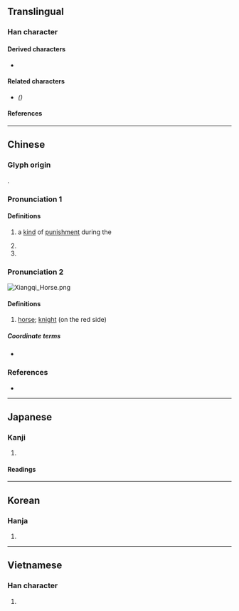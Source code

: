 {{character info/new}}
==Translingual==

===Han character===
{{Han char|rn=9|rad=人|as=10|sn=12|four=21227|canj=OSQF|ids=⿰亻馬}}

====Derived characters====
* {{l|mul|[[𧝥]]}}

====Related characters====
* {{l|mul|[[㐷]]}} ''({{w|Simplified Chinese}})''

====References====
{{Han ref|kx=0113.010|dkj=00947|dj=0240.110|hdz=10200.020|uh=508C}}

----

==Chinese==
{{zh-forms|s=㐷}}

===Glyph origin===
{{Han etym}}
{{Han compound|亻|馬|ls=psc|c1=s|c2=p|t1=person}}.

===Pronunciation 1===
{{zh-pron
|m=mà
|ma=Zh-mà.ogg
|c=maa6
|mc=y
|oc=y
|cat=n
}}

====Definitions====
{{zh-hanzi}}

# {{lb|zh|historical}} a [[kind]] of [[punishment]] during the {{w|Han Dynasty}}
# {{zh-alt-form|罵|to [[scold]]}} <!-- Refer 《通用規范漢字》 2013 -->
# {{surname|zh}}

===Pronunciation 2===
[[File:Xiangqi Horse.png|right|thumb]]
{{zh-wp|zh:傌 (中國象棋)}}
{{zh-pron
|m=mǎ
|c=maa5
|h=
|md=
|mn=
|w=
|cat=n
}}

====Definitions====
{{zh-hanzi}}

# {{lb|zh|Chinese chess}} [[horse]]; [[knight]] (on the red side)

=====Coordinate terms=====
* {{list:Chinese chess pieces/zh}}

{{zh-cat|Chess}}

===References===
* {{R:twedu|B00133}}

----

==Japanese==

===Kanji===
{{ja-kanji|grade=|rs=人10}}

# {{rfdef|ja|sort=人10}}

====Readings====
{{ja-readings
|goon=め<め
|kanon=ば<ば
|kun=ののし-る<ののし-る
}}

----

==Korean==

===Hanja===
{{ko-hanja|마}}

# {{rfdef|ko|sort=人10}}

----

==Vietnamese==

===Han character===
{{vi-readings|reading=[[má]], [[mã]]|rs=人10}}

# {{rfdef|vi|sort=人10}}